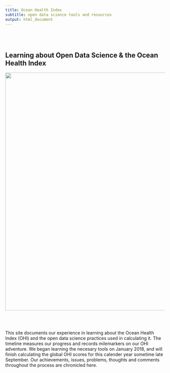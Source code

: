 ```yaml
---
title: Ocean Health Index
subtitle: open data science tools and resources
output: html_document
---
```


<br>
<br>

## Learning about Open Data Science & the Ocean Health Index

<center><img src="images/timeline.jpg" width="750px"></center>  

<br>
<br>

This site documents our experience in learning about the Ocean Health Index (OHI) and the open data science practices used in calculating it. The timeline measures our progress and records milemarkers on our OHI adventure. We began learning the necesary tools on January 2018, and will finish calculating the global OHI scores for this calender year sometime late September. Our achievements, issues, problems, thoughts and comments throughout the process are chronicled here.